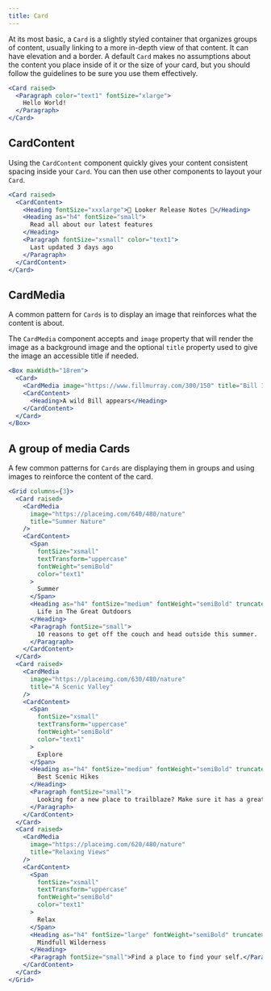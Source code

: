 ```yaml
---
title: Card
---
```


At its most basic, a `Card` is a slightly styled container that organizes groups of content, usually linking to a more in-depth view of that content. It can have elevation and a border. A default `Card` makes no assumptions about the content you place inside of it or the size of your card, but you should follow the guidelines to be sure you use them effectively.

```jsx
<Card raised>
  <Paragraph color="text1" fontSize="xlarge">
    Hello World!
  </Paragraph>
</Card>
```

## CardContent

Using the `CardContent` component quickly gives your content consistent spacing inside your `Card`. You can then use other components to layout your `Card`.

```jsx
<Card raised>
  <CardContent>
    <Heading fontSize="xxxlarge">🎉 Looker Release Notes 🎉</Heading>
    <Heading as="h4" fontSize="small">
      Read all about our latest features
    </Heading>
    <Paragraph fontSize="xsmall" color="text1">
      Last updated 3 days ago
    </Paragraph>
  </CardContent>
</Card>
```

## CardMedia

A common pattern for `Cards` is to display an image that reinforces what the content is about.

The `CardMedia` component accepts and `image` property that will render the image as a background image and the optional `title` property used to give the image an accessible title if needed.

```jsx
<Box maxWidth="18rem">
  <Card>
    <CardMedia image="https://www.fillmurray.com/300/150" title="Bill 1" />
    <CardContent>
      <Heading>A wild Bill appears</Heading>
    </CardContent>
  </Card>
</Box>
```

## A group of media Cards

A few common patterns for `Cards` are displaying them in groups and using images to reinforce the content of the card.

```jsx
<Grid columns={3}>
  <Card raised>
    <CardMedia
      image="https://placeimg.com/640/480/nature"
      title="Summer Nature"
    />
    <CardContent>
      <Span
        fontSize="xsmall"
        textTransform="uppercase"
        fontWeight="semiBold"
        color="text1"
      >
        Summer
      </Span>
      <Heading as="h4" fontSize="medium" fontWeight="semiBold" truncate>
        Life in The Great Outdoors
      </Heading>
      <Paragraph fontSize="small">
        10 reasons to get off the couch and head outside this summer.
      </Paragraph>
    </CardContent>
  </Card>
  <Card raised>
    <CardMedia
      image="https://placeimg.com/630/480/nature"
      title="A Scenic Valley"
    />
    <CardContent>
      <Span
        fontSize="xsmall"
        textTransform="uppercase"
        fontWeight="semiBold"
        color="text1"
      >
        Explore
      </Span>
      <Heading as="h4" fontSize="medium" fontWeight="semiBold" truncate>
        Best Scenic Hikes
      </Heading>
      <Paragraph fontSize="small">
        Looking for a new place to trailblaze? Make sure it has a great view!
      </Paragraph>
    </CardContent>
  </Card>
  <Card raised>
    <CardMedia
      image="https://placeimg.com/620/480/nature"
      title="Relaxing Views"
    />
    <CardContent>
      <Span
        fontSize="xsmall"
        textTransform="uppercase"
        fontWeight="semiBold"
        color="text1"
      >
        Relax
      </Span>
      <Heading as="h4" fontSize="large" fontWeight="semiBold" truncate>
        Mindfull Wilderness
      </Heading>
      <Paragraph fontSize="small">Find a place to find your self.</Paragraph>
    </CardContent>
  </Card>
</Grid>
```
